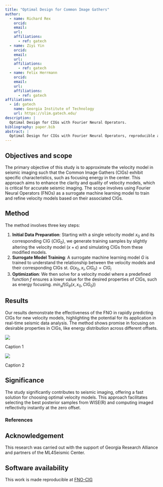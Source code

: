 ```yaml
---
title: "Optimal Design for Common Image Gathers"
author:
  - name: Richard Rex
    orcid: 
    email: 
    url:
    affiliations:
      - ref: gatech
  - name: Ziyi Yin
    orcid: 
    email: 
    url:
    affiliations:
      - ref: gatech
  - name: Felix Herrmann
    orcid: 
    email: 
    url:
    affiliations:
      - ref: gatech
affiliations:
  - id: gatech
    name: Georgia Institute of Technology
    url: https://slim.gatech.edu/
description: | 
  Optimal Design for CIGs with Fourier Neural Operators.
bibliography: paper.bib
abstract: |
  Optimal Design for CIGs with Fourier Neural Operators, reproducible at [FNO-CIG](https://github.com/slimgroup/FNO-CIG)
---
```


::: hidden
$$
    \newcommand{\pluseq}{\mathrel{+}=}
$$
:::

## Objectives and scope
The primary objective of this study is to approximate the velocity model in seismic imaging such that the Common Image Gathers (CIGs) exhibit specific characteristics, such as focusing energy in the center. This approach aims to enhance the clarity and quality of velocity models, which is critical for accurate seismic imaging. The scope involves using Fourier Neural Operators (FNOs) as a surrogate machine learning model to train and refine velocity models based on their associated CIGs.

## Method
The method involves three key steps:

1. **Initial Data Preparation**: Starting with a single velocity model $x_0$ and its corresponding CIG ($CIG_0$), we generate training samples by slightly altering the velocity model ($x + \epsilon$) and simulating CIGs from these modified models.
2. **Surrogate Model Training**: A surrogate machine learning model $G$ is trained to understand the relationship between the velocity models and their corresponding CIGs st. $G(x_0, x_i, CIG_0) = CIG_i$
3. **Optimization**: We then solve for a velocity model where a predefined function $f$ ensures a lower value for the desired properties of CIGs, such as energy focusing. $min_{x} f(G_{\theta}(x, x_0, CIG_0))$

## Results
Our results demonstrate the effectiveness of the FNO in rapidly predicting CIGs for new velocity models, highlighting the potential for its application in real-time seismic data analysis. The method shows promise in focusing on desirable properties in CIGs, like energy distribution across different offsets.

::: {#fig-sup }
![](figures/result1.png)

Caption 1
:::

::: {#fig-unsup }
![](figures/result2.png)

Caption 2
:::



## Significance
The study significantly contributes to seismic imaging, offering a fast solution for choosing optimal velocity models. This approach facilitates selecting the best posterior samples from WISE(R) and computing imaged reflectivity instantly at the zero offset.

<!-- Additional material is available at https://slimgroup.github.io/IMAGE2024/. -->

<!-- # Supplementary material

## Introduction
This section provides an overview of Fourier Neural Operators and their application in seismic imaging, particularly in velocity continuation and CIG mapping.


## Methodology
Details of the 3D FNO training process, data preparation, and model specifications are discussed here, along with computational considerations for scaling to 4D models.


## Synthetic case studies
We present several synthetic case studies to validate our approach, comparing the FNO-generated CIGs with those from traditional methods.


## Discussion and conclusions
The implications of the findings for seismic imaging and potential areas for future research are discussed.
 -->

### References

::: {#refs}
:::

## Acknowledgement {.appendix}

This research was carried out with the support of Georgia Research Alliance and partners of the ML4Seismic Center.


## Software availability {.appendix}

This work is made reproducible at [FNO-CIG](https://github.com/slimgroup/FNO-CIG)
